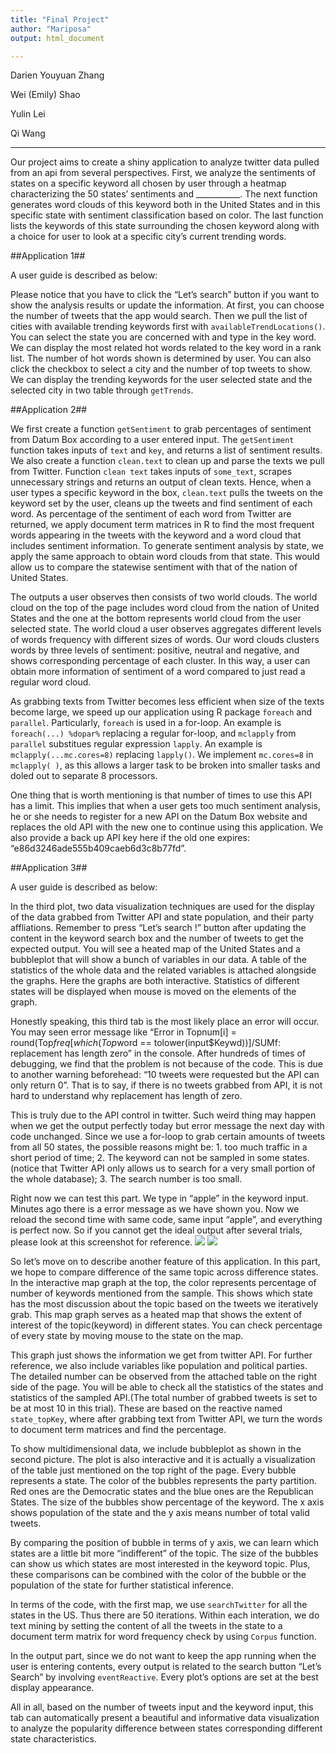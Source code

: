 ```yaml
---
title: "Final Project"
author: "Mariposa"
output: html_document

---
```


Darien Youyuan Zhang

Wei (Emily) Shao

Yulin Lei

Qi Wang

---
Our project aims to create a shiny application to analyze twitter data pulled from an api from several perspectives. First, we analyze the sentiments of states on a specific keyword all chosen by user through a heatmap characterizing the 50 states' sentiments and ___________. The next function generates word clouds of this keyword both in the United States and in this specific state with sentiment classification based on color. The last function lists the keywords of this state surrounding the chosen keyword along with a choice for user to look at a specific city's current trending words.


##Application 1##

A user guide is described as below:

Please notice that you have to click the "Let's search" button if you want to show the analysis results or update the information. At first, you can choose the number of tweets that the app would search. Then we pull the list of cities with available trending keywords first with `availableTrendLocations()`. \newline
You can select the state you are concerned with and type in the key word. We can display the most related hot words related to the key word in a rank list. The number of hot words shown is determined by user.\newline
You can also click the checkbox to select a city and the number of top tweets to show. We can display the trending keywords for the user selected state and the selected city in two table through `getTrends`.


##Application 2##

We first create a function `getSentiment` to grab percentages of sentiment from Datum Box according to a user entered input. The `getSentiment` function takes inputs of `text` and `key`, and returns a list of sentiment results. We also create a function `clean.text` to clean up and parse the texts we pull from Twitter. Function `clean text` takes inputs of `some_text`, scrapes unnecessary strings and returns an output of clean texts. Hence, when a user types a specific keyword in the box, `clean.text` pulls the tweets on the keyword set by the user, cleans up the tweets and find sentiment of each word. As percentage of the sentiment of each word from Twitter are returned, we apply document term matrices in R to find the most frequent words appearing in the tweets with the keyword and a word cloud that includes sentiment information. To generate sentiment analysis by state, we apply the same approach to obtain word clouds from that state. This would allow us to compare the statewise sentiment with that of the nation of United States. 

The outputs a user observes then consists of two world clouds. The world cloud on the top of the page includes word cloud from the nation of United States and the one at the bottom represents world cloud from the user selected state. The world cloud a user observes aggregates different levels of words frequency with different sizes of words. Our word clouds clusters words by three levels of sentiment: positive, neutral and negative, and shows corresponding percentage of each cluster. In this way, a user can obtain more information of sentiment of a word compared to just read a regular word cloud. 

As grabbing texts from Twitter becomes less efficient when size of the texts become large, we speed up our application using R package `foreach` and `parallel`. Particularly, `foreach` is used in a for-loop. An example is `foreach(...) %dopar%` replacing a regular for-loop, and `mclapply` from `parallel` substitues regular expression `lapply`. An example is `mclapply(...mc.cores=8)` replacing `lapply()`. We implement `mc.cores=8` in `mclapply( )`, as this allows a larger task to be broken into smaller tasks and doled out to separate 8 processors.

One thing that is worth mentioning is that number of times to use this API has a limit. This implies that when a user gets too much sentiment analysis, he or she needs to register for a new API on the Datum Box website and replaces the old API with the new one to continue using this application. We also provide a back up API key here if the old one expires: "e86d3246ade555b409caeb6d3c8b77fd".


##Application 3##

A user guide is described as below:


In the third plot, two data visualization techniques are used for the display of the data grabbed from Twitter API and state population, and their party affliations. Remember to press "Let's search !" button after updating the content in the keyword search box and the number of tweets to get the expected output. You will see a heated map of the United States and a bubbleplot that will show a bunch of variables in our data. A table of the statistics of the whole data and the related variables is attached alongside the graphs. Here the graphs are both interactive. Statistics of different states will be displayed when mouse is moved on the elements of the graph.

Honestly speaking, this third tab is the most likely place an error will occur. You may seen error message like "Error in Topnum[i] = round(Top$freq[which(Top$word == tolower(input$Keywd))]/SUMf: replacement has length zero" in the console. After hundreds of times of debugging, we find that the problem is not because of the code. This is due to another warning beforehead: "10 tweets were requested but the API can only return 0". That is to say, if there is no tweets grabbed from API, it is not hard to understand why replacement has length of zero. 

This is truly due to the API control in twitter. Such weird thing may happen when we get the output perfectly today but error message the next day with code unchanged. Since we use a for-loop to grab certain amounts of tweets from all 50 states, the possible reasons might be: 1. too much traffic in a short period of time; 2. The keyword can not be sampled in some states.(notice that Twitter API only allows us to search for a very small portion of the whole database); 3. The search number is too small. \newline

Right now we can test this part. We type in "apple" in the keyword input. Minutes ago there is a error message as we have shown you. Now we reload the second time with same code, same input "apple", and everything is perfect now. So if you cannot get the ideal output after several trials, please look at this screenshot for reference.\newline
![](~/Downloads/ss1.png)
![](~/Downloads/ss2.png)

So let's move on to describe another feature of this application. In this part, we hope to compare difference of the same topic across difference states. In the interactive map graph at the top, the color represents percentage of number of keywords mentioned from the sample. This shows which state has the most discussion about the topic based on the tweets we iteratively grab. This map graph serves as a heated map that shows the extent of interest of the topic(keyword) in different states. You can check percentage of every state by moving mouse to the state on the map.

This graph just shows the information we get from twitter API. For further reference, we also include variables like population and political parties. The detailed number can be observed from the attached table on the right side of the page. You will be able to check all the statistics of the states and statistics of the sampled API.(The total number of grabbed tweets is set to be at most 10 in this trial). These are based on the reactive named `state_topKey`, where after grabbing text from Twitter API, we turn the words to document term matrices and find the percentage.

To show multidimensional data, we include bubbleplot as shown in the second picture. The plot is also interactive and it is actually a visualization of the table just mentioned on the top right of the page. Every bubble represents a state. The color of the bubbles represents the party partition. Red ones are the Democratic states and the blue ones are the Republican States. The size of the bubbles show percentage of the keyword. The x axis shows population of the state and the y axis means number of total valid tweets.

By comparing the position of bubble in terms of y axis, we can learn which states are a little bit more "indifferent" of the topic. The size of the bubbles can show us which states are most interested in the keyword topic. Plus, these comparisons can be combined with the color of the bubble or the population of the state for further statistical inference.

In terms of the code, with the first map, we use `searchTwitter` for all the states in the US. Thus there are 50 iterations. Within each interation, we do text mining by setting the content of all the tweets in the state to a document term matrix for word frequency check by using `Corpus` function. 

In the output part, since we do not want to keep the app running when the user is entering contents, every output is related to the search button "Let's Search" by involving `eventReactive`. Every plot's options are set at the best display appearance.

All in all, based on the number of tweets input and the keyword input, this tab can automatically present a beautiful and informative data visualization to analyze the popularity difference between states corresponding different state characteristics.